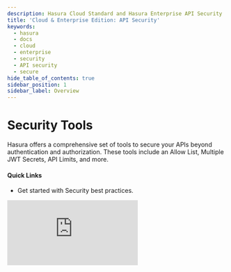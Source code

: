 ```yaml
---
description: Hasura Cloud Standard and Hasura Enterprise API Security
title: 'Cloud & Enterprise Edition: API Security'
keywords:
  - hasura
  - docs
  - cloud
  - enterprise
  - security
  - API security
  - secure
hide_table_of_contents: true
sidebar_position: 1
sidebar_label: Overview
---
```



# <Security /> Security Tools

<div className="overview-header">
  <div className="overview-text">
    <p>
      Hasura offers a comprehensive set of tools to secure your APIs beyond authentication and authorization. These
      tools include an Allow List, Multiple JWT Secrets, API Limits, and more.
    </p>
    <h4>Quick Links</h4>
    <ul>
      <li>
        <VersionedLink to="/deployment/best-practices/security">
          Get started with Security best practices.
        </VersionedLink>
      </li>
    </ul>
  </div>
  <iframe
    src="https://www.youtube.com/embed/gxYnpuXITPo"
    frameBorder="0"
    allow="accelerometer; autoplay; encrypted-media; gyroscope; picture-in-picture"
    allowFullScreen
  />
</div>

## Using Security Tools

<div className="overview-gallery">
  <VersionedLink to="/security/allow-list">
    <div className="card">
      <h3>Allow Lists</h3>
      <p>Use the Allow List of operations to restrict the operations that can be performed by a role.</p>
    </div>
  </VersionedLink>
  <VersionedLink to="/security/multiple-jwt-secrets">
    <div className="card">
      <h3>Multiple JWT Secrets</h3>
      <p>Use multiple JWT secrets to support multiple JWT issuers.</p>
    </div>
  </VersionedLink>
  <VersionedLink to="/security/api-limits">
    <div className="card">
      <h3>API Limits</h3>
      <p>Use API limits to restrict the number of requests that can be made to a particular GraphQL type by a role.</p>
    </div>
  </VersionedLink>
</div>
